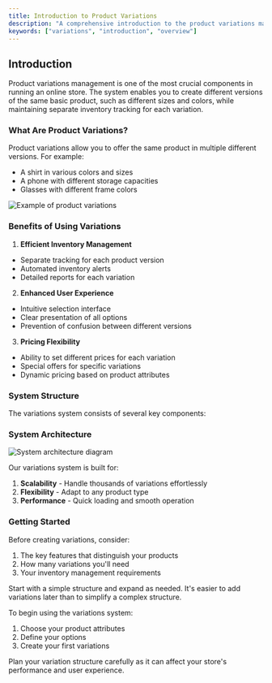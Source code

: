 ```yaml
---
title: Introduction to Product Variations
description: "A comprehensive introduction to the product variations management system"
keywords: ["variations", "introduction", "overview"]
---
```


## Introduction

Product variations management is one of the most crucial components in running an online store. The system enables you to create different versions of the same basic product, such as different sizes and colors, while maintaining separate inventory tracking for each variation.

### What Are Product Variations?

Product variations allow you to offer the same product in multiple different versions. For example:
- A shirt in various colors and sizes
- A phone with different storage capacities
- Glasses with different frame colors

<img src="https://placehold.co/800x300?text=Example+of+product+variations" alt="Example of product variations" />

### Benefits of Using Variations

1. **Efficient Inventory Management**
  - Separate tracking for each product version
  - Automated inventory alerts
  - Detailed reports for each variation

2. **Enhanced User Experience**
  - Intuitive selection interface
  - Clear presentation of all options
  - Prevention of confusion between different versions

3. **Pricing Flexibility**
  - Ability to set different prices for each variation
  - Special offers for specific variations
  - Dynamic pricing based on product attributes

### System Structure

The variations system consists of several key components:

<CardGrid>
 <Card
   subtitle="First Component"
   title="Attributes"
   description="Define the characteristics that create differences between variations. For example: color, size, material."
   href="/en/docs/variations/attributes"
   external={true}
 />
 <Card
   subtitle="Second Component"
   title="Options"
   description="The possible values for each attribute. For example: for color - red, blue, green."
   href="/en/docs/variations/options"
   external={true}
 />
 <Card
   subtitle="Third Component"
   title="Creating Variations"
   description="The process of creating different combinations of options that form the different product versions."
   href="/en/docs/variations/creation"
   external={true}
 />
 <Card
   subtitle="Fourth Component"
   title="Managing Variations"
   description="Managing existing variations - editing, deletion, inventory management and performance tracking."
   href="/en/docs/variations/management"
   external={true}
 />
</CardGrid>

### System Architecture

<img src="https://placehold.co/800x300?text=System+architecture+diagram" alt="System architecture diagram" />

Our variations system is built for:
1. **Scalability** - Handle thousands of variations effortlessly
2. **Flexibility** - Adapt to any product type
3. **Performance** - Quick loading and smooth operation

### Getting Started

<Step>
<StepItem title="Initial Planning">

Before creating variations, consider:
1. The key features that distinguish your products
2. How many variations you'll need
3. Your inventory management requirements

<Note title="Tip" type="info">
Start with a simple structure and expand as needed. It's easier to add variations later than to simplify a complex structure.
</Note>
</StepItem>

<StepItem title="Basic Setup">

To begin using the variations system:
1. Choose your product attributes
2. Define your options
3. Create your first variations

<Note title="Important" type="warning">
Plan your variation structure carefully as it can affect your store's performance and user experience.
</Note>
</StepItem>
</Step>